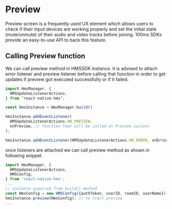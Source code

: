 
# Preview

Preview screen is a frequently used UX element which allows users to check if their input devices are working properly and set the initial state (mute/unmute) of their audio and video tracks before joining. 100ms SDKs provide an easy-to-use API to back this feature.

## Calling Preview function
We can call preview method in HMSSDK Instance. it is advised to attach error listener and preview listener before calling that function in order to get updates if preview got executed successfully or if it failed.

```js
import HmsManager, {
  HMSUpdateListenerActions,
} from ‘react-native-hms’;

const hmsInstance = HmsManager.build()

hmsInstance.addEventListener(
  HMSUpdateListenerActions.ON_PREVIEW,
  onPreview, // function that will be called on Preview success
);

hmsInstance.addEventListener(HMSUpdateListenerActions.ON_ERROR, onError);
```

once listeners are attached we can call preview method as shown in following snippet.

```js
import HmsManager, {
  HMSUpdateListenerActions,
  HMSConfig,
} from 'react-native-hms';
...
// instance acquired from build() method
const HmsConfig = new HMSConfig({authToken, userID, roomID, userName});
hmsInstance.preview(HmsConfig); // to start preview
...
```